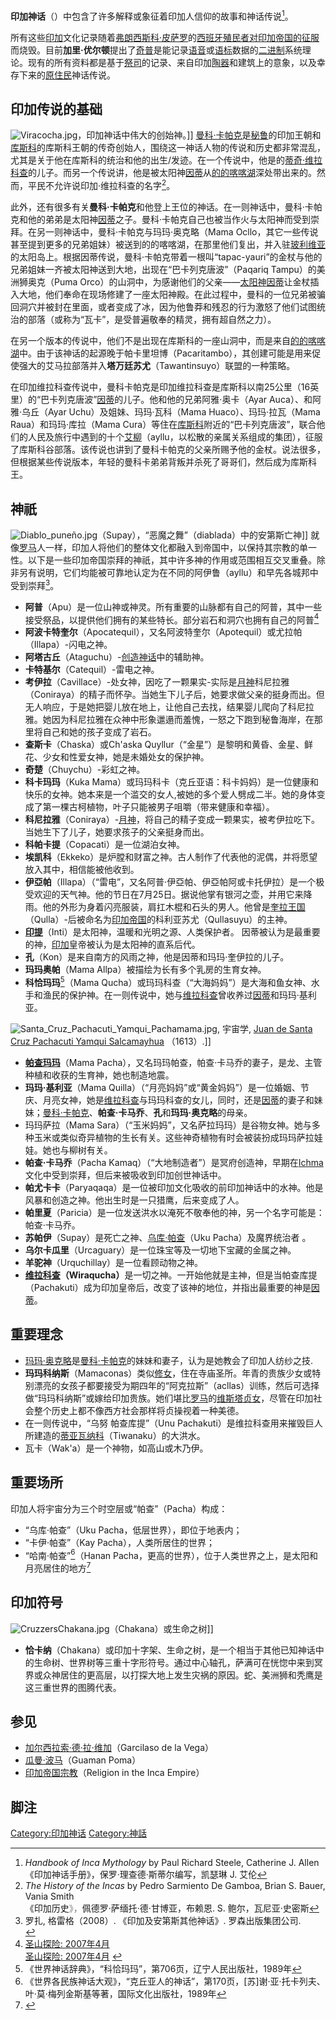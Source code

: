 {{NoteTA
|1=zh-hans:因蒂;zh-hant:印提
}}
{{印加文明}}
'''印加神话'''（{{lang-qu|Tawantinsuyu iñiy}}）中包含了许多解释或象征着印加人信仰的故事和神话传说<ref>''Handbook of Inca Mythology'' by Paul Richard Steele, Catherine J. Allen<br>《印加神话手册》，保罗·理查德·斯蒂尔编写，凯瑟琳 J. 艾伦</ref>。

所有这些[[印加|印加]]文化记录随着[[弗朗西斯科·皮萨罗|弗朗西斯科·皮萨罗]]的[[西班牙征服印加帝国|西班牙殖民者对印加帝国的征服]]而烧毁。目前'''加里·优尔顿'''提出了[[奇普|奇普]]是能记录[[音位学|语音]]或[[语素文字|语标]]数据的[[二进制|二进制]]系统理论。现有的所有资料都是基于[[祭司|祭司]]的记录、来自印加[[陶器|陶器]]和建筑上的意象，以及幸存下来的[[原住民|原住民]]神话传说。

==印加传说的基础==
[[File:Viracocha.jpg|left]]，印加神话中伟大的创始神。]]
[[曼科·卡帕克|曼科·卡帕克]]是[[秘鲁|秘鲁]]的印加王朝和[[库斯科|库斯科]]的库斯科王朝的传奇创始人，围绕这一神话人物的传说和历史都非常混乱，尤其是关于他在库斯科的统治和他的出生/发迹。在一个传说中，他是的[[蒂奇·维拉科查|蒂奇·维拉科查]]的儿子。而另一个传说讲，他是被太阳神[[因蒂|因蒂]]从[[的的喀喀湖|的的喀喀湖]]深处带出来的。然而，平民不允许说印加·维拉科查的名字<ref>''The History of the Incas'' by Pedro Sarmiento De Gamboa, Brian S. Bauer, Vania Smith<br>《印加历史<font color="#777777">》，</font>佩德罗·萨缅托·德·甘博亚，布赖恩. S. 鲍尔，瓦尼亚·史密斯</ref>。

此外，还有很多有关'''曼科·卡帕克'''和他登上王位的神话。在一则神话中，曼科·卡帕克和他的弟弟{{Link-en|帕查·卡马乔|Pacha Kamaq}}是太阳神[[因蒂|因蒂]]之子。曼科·卡帕克自己也被当作火与太阳神而受到崇拜。在另一则神话中，曼科·卡帕克与玛玛·奥克略（Mama Ocllo，其它一些传说甚至提到更多的兄弟姐妹）被送到的的喀喀湖，在那里他们复出，并入驻[[玻利维亚|玻利维亚]]的太阳岛上。根据因蒂传说，曼科·卡帕克带着一根叫“tapac-yauri”的金杖与他的兄弟姐妹一齐被太阳神送到大地，出现在“巴卡列克唐波”（Paqariq Tampu）的美洲狮奥克（Puma Orco）的山洞中，为感谢他们的父亲——[[太阳神|太阳神]][[因蒂|因蒂]]让金杖插入大地，他们奉命在现场修建了一座太阳神殿。在此过程中，曼科的一位兄弟{{Link-en|阿雅·卡奇|Ayar Cachi}}被骗回洞穴并被封在里面，或者变成了冰，因为他鲁莽和残忍的行为激怒了他们试图统治的部落（或称为“瓦卡”，是受普遍敬奉的精灵，拥有超自然之力）。

在另一个版本的传说中，他们不是出现在库斯科的一座山洞中，而是来自[[的的喀喀湖|的的喀喀湖]]中。由于该神话的起源晚于帕卡里坦博（Pacaritambo），其创建可能是用来促使强大的艾马拉部落并入'''塔万廷苏尤'''（Tawantinsuyo）联盟的一种策略。

在印加维拉科查传说中，曼科卡帕克是印加维拉科查是库斯科以南25公里（16英里）的“巴卡列克唐波”[[因蒂|因蒂]]的儿子。他和他的兄弟阿雅·奥卡（Ayar Auca）、{{Link-en|阿雅·卡奇|Ayar Cachi}}和阿雅·乌丘（Ayar Uchu）及姐妹{{Link-en|玛玛·奥克略|Mama Ocllo}}、玛玛·瓦科（Mama Huaco）、玛玛·拉瓦（Mama Raua）和玛玛·库拉（Mama Cura）等住在[[库斯科|库斯科]]附近的“巴卡列克唐波”，联合他们的人民及旅行中遇到的十个[[艾柳|艾柳]]（ayllu，以松散的亲属关系组成的集团），征服了库斯科谷部落。该传说也讲到了曼科卡帕克的父亲所赐予他的金杖。说法很多，但根据某些传说版本，年轻的曼科卡弟弟背叛并杀死了哥哥们，然后成为库斯科王。

==神祇==
[[Image:Diablo_puneño.jpg|thumb]]（Supay），“恶魔之舞”（diablada）中的安第斯亡神]]
就像[[罗马|罗马]]人一样，印加人将他们的整体文化都融入到帝国中，以保持其宗教的单一性。以下是一些印加帝国崇拜的神祇，其中许多神的作用或范围相互交叉重叠。除非另有说明，它们均能被可靠地认定为在不同的阿伊鲁（ayllu）和早先各城邦中受到崇拜<ref name=Steele>罗扎, 格雷格（2008）. 《印加及安第斯其他神话》. 罗森出版集团公司.<BR>{{cite book|last=罗扎|first=格雷格|title= 印加神话和其他安第斯神话|year=2008年|publisher=罗森出版集团公司}}</ref>。

*'''阿普'''（Apu）是一位山神或神灵。所有重要的山脉都有自己的阿普，其中一些接受祭品，以提供他们拥有的某些特长。部分岩石和洞穴也拥有自己的阿普<ref>[http://sacredmountains.blogspot.com/2007_04_01_archive.html 圣山探险: 2007年4月] {{Wayback|url=http://sacredmountains.blogspot.com/2007_04_01_archive.html |date=20190928171608 }}<br>[http://sacredmountains.blogspot.com/2007_04_01_archive.html 圣山探险: 2007年4月] {{Wayback|url=http://sacredmountains.blogspot.com/2007_04_01_archive.html |date=20190928171608 }}</ref>
*'''阿波卡特奎尔'''（Apocatequil），又名阿波特奎尔（Apotequil）或尤拉帕（Illapa）-闪电之神。
*'''阿塔古丘'''（Ataguchu）-[[创造神话|创造神话]]中的辅助神。
*'''卡特基尔'''（Catequil）-雷电之神。
*'''考伊拉'''（Cavillace）-处女神，因吃了一颗果实-实际是[[月神|月神]]科尼拉雅（Coniraya）的精子而怀孕。当她生下儿子后，她要求做父亲的挺身而出。但无人响应，于是她把婴儿放在地上，让他自己去找，结果婴儿爬向了科尼拉雅。她因为科尼拉雅在众神中形象邋遢而羞愧，一怒之下跑到秘鲁海岸，在那里将自己和她的孩子变成了岩石。
*'''查斯卡'''（Chaska）或Ch'aska Quyllur（“金星”）是黎明和黄昏、金星、鲜花、少女和性爱女神，她是未婚处女的保护神。
*'''奇楚'''（Chuychu）-彩虹之神。
*'''科卡玛玛'''（Kuka Mama）或玛玛科卡（克丘亚语：科卡妈妈）是一位健康和快乐的女神。她本来是一个滥交的女人,被她的多个爱人劈成二半。她的身体变成了第一棵古柯植物，叶子只能被男子咀嚼（带来健康和幸福）。
*'''科尼拉雅'''（Coniraya）-[[月神|月神]]，将自己的精子变成一颗果实，被考伊拉吃下。当她生下了儿子，她要求孩子的父亲挺身而出。
*'''科帕卡提'''（Copacati）是一位湖泊女神。
*'''埃凯科'''（Ekkeko）是炉膛和财富之神。古人制作了代表他的泥偶，并将愿望放入其中，相信能被他收到。
*'''伊亞帕'''（Illapa）（“雷电”，又名阿普·伊亞帕、伊亞帕阿或卡托伊拉）是一个极受欢迎的天气神。他的节日在7月25日。据说他掌有银河之壶，并用它来降雨。他的外形为身着闪亮服装，肩扛木棍和石头的男人。他曾是[[奎拉王国|奎拉王国]]（Qulla）-后被命名为[[印加帝国|印加帝国]]的科利亚苏尤（Qullasuyu）的主神。
*'''[[印提|印提]]'''（Inti）是太阳神，温暖和光明之源、人类保护者。 因蒂被认为是最重要的神，[[印加|印加]]皇帝被认为是太阳神的直系后代。
*'''孔'''（Kon）是来自南方的风雨之神，他是因蒂和玛玛·奎伊拉的儿子。
*'''玛玛奥帕'''（Mama Allpa）被描绘为长有多个乳房的生育女神。
*'''科恰玛玛'''<ref>《世界神话辞典》，“科恰玛玛”，第706页，辽宁人民出版社，1989年</ref>（Mama Qucha）或玛玛科查（“大海妈妈”）是大海和鱼女神、水手和渔民的保护神。在一则传说中，她与[[维拉科查|维拉科查]]曾收养过[[因蒂|因蒂]]和玛玛·基利亚。
[[File:Santa_Cruz_Pachacuti_Yamqui_Pachamama.jpg|thumb]], 宇宙学, [[Juan_de_Santa_Cruz_Pachacuti_Yamqui_Salcamayhua|Juan de Santa Cruz Pachacuti Yamqui Salcamayhua]] （1613）.]]
*'''[[帕查玛玛|帕查玛玛]]'''（Mama Pacha），又名玛玛帕查，帕查·卡马乔的妻子，是龙、主管种植和收获的生育神，她也制造地震。
*'''玛玛·基利亚'''（Mama Quilla）（“月亮妈妈”或“黄金妈妈”）是一位婚姻、节庆、月亮女神，她是[[维拉科查|维拉科查]]与玛玛科查的女儿，同时，还是[[因蒂|因蒂]]的妻子和妹妹；[[曼科·卡帕克|曼科·卡帕克]]、'''帕查·卡马乔'''、'''孔'''和'''玛玛·奥克略'''的母亲。
*玛玛萨拉（Mama Sara）（“玉米妈妈”，又名萨拉玛玛）是谷物女神。她与多种玉米或类似奇异植物的生长有关。这些神奇植物有时会被装扮成玛玛萨拉娃娃。她也与柳树有关。
*'''帕查·卡马乔'''（Pacha Kamaq）（“大地制造者”）是冥府创造神，早期在[[Ichma|Ichma]]文化中受到崇拜，但后来被吸收到印加创世神话中。
*'''帕尤卡卡'''（Paryaqaqa）是一位被印加文化吸收的前印加神话中的水神。他是风暴和创造之神。他出生时是一只猎鹰，后来变成了人。
*'''帕里夏'''（Paricia）是一位发送洪水以淹死不敬奉他的神，另一个名字可能是：帕查·卡马乔。
*'''苏帕伊'''（Supay）是死亡之神、[[乌库·帕查|乌库·帕查]]（Uku Pacha）及魔界统治者 。
*'''乌尔卡瓜里'''（Urcaguary）是一位珠宝等及一切地下宝藏的金属之神。
*'''羊驼神'''（Urquchillay）是一位看顾动物之神。
*'''[[维拉科查|维拉科查]]（Wiraqucha）'''是一切之神。一开始他就是主神，但是当帕查库提（Pachakuti）成为印加皇帝后，改变了该神的地位，并指出最重要的神是[[因蒂|因蒂]]。

==重要理念==
*[[玛玛·奥克略|玛玛·奥克略]]是[[曼科·卡帕克|曼科·卡帕克]]的妹妹和妻子，认为是她教会了印加人纺纱之技.
*'''玛玛科纳斯'''（Mamaconas）类似[[修女|修女]]，住在寺庙圣所。年青的贵族少女或特别漂亮的女孩子都要接受为期四年的“阿克拉斯”（acllas）训练，然后可选择做“玛玛科纳斯”或嫁给印加贵族。她们堪比[[罗马|罗马]]的[[维斯塔贞女|维斯塔贞女]]，尽管在印加社会整个历史上都不像西方社会那样将贞操视着一种美德。
*在一则传说中，“乌努 帕查库提”（Unu Pachakuti）是维拉科查用来摧毁巨人所建造的[[蒂亚瓦纳科|蒂亚瓦纳科]]（Tiwanaku）的大洪水。
*瓦卡（Wak'a）是一个神物，如高山或木乃伊。

==重要场所==
印加人将宇宙分为三个时空层或“帕查”（Pacha）构成：

*“乌库·帕查”（Uku Pacha，低层世界），即位于地表内；
*“卡伊·帕查”（Kay Pacha），人类所居住的世界；
*“哈南·帕查”<ref>《世界各民族神话大观》，“克丘亚人的神话”，第170页，[苏]谢·亚·托卡列夫、叶·莫·梅列金斯基等著，国际文化出版社，1989年</ref>（Hanan Pacha，更高的世界），位于人类世界之上，是太阳和月亮居住的地方<ref name=斯蒂尔>{{cite book|last=斯蒂尔|first=理查德·詹姆斯|title=印加神话手册|year=2004年|publisher=ABC-CLIO}}</ref>

==印加符号==
[[Image:CruzzersChakana.jpg|thumb]]（Chakana）或生命之树]]
*'''恰卡纳'''（Chakana）或印加十字架、生命之树，是一个相当于其他已知神话中的生命树、世界树等三重十字形符号。通过中心轴孔，萨满可在恍惚中来到冥界或众神居住的更高层，以打探大地上发生灾祸的原因。蛇、美洲狮和秃鹰是这三重世界的图腾代表。

==参见==
*[[加尔西拉索·德·拉·维加_(编年史作者)|加尔西拉索·德·拉·维加]]（Garcilaso de la Vega）
*[[瓜曼·波马|瓜曼·波马]]（Guaman Poma）
*[[印加帝国宗教|印加帝国宗教]]（Religion in the Inca Empire）

== 脚注 ==
{{Reflist}}
[[Category:印加神话|Category:印加神话]]
[[Category:神話|Category:神話]]
